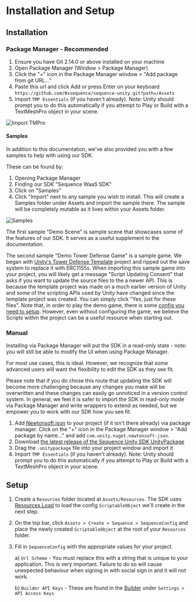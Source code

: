 # Installation and Setup

## Installation

### Package Manager - Recommended

1. Ensure you have Git 2.14.0 or above installed on your machine
2. Open Package Manager (Window > Package Manager)
3. Click the "+" icon in the Package Manager window > "Add package from git URL..."
4. Paste this url and click Add or press Enter on your keyboard `https://github.com/0xsequence/sequence-unity.git?path=/Assets`
5. Import `TMP Essentials` (if you haven't already). Note: Unity should prompt you to do this automatically if you attempt to Play or Build with a TextMeshPro object in your scene.

![Import TMPro](/img/unity/unity-import-tmpro.png)

#### Samples 

In addition to this documentation, we've also provided you with a few samples to help with using our SDK.

These can be found by:
1. Opening Package Manager
2. Finding our SDK "Sequence WaaS SDK"
3. Click on "Samples"
4. Click "Import" next to any sample you wish to install. This will create a Samples folder under Assets and import the sample there. The sample will be completely mutable as it lives within your Assets folder.

![Samples](/img/unity/unity-package-manager-samples.png)

The first sample "Demo Scene" is sample scene that showcases some of the features of our SDK. It serves as a useful supplement to the documentation.

The second sample "Demo Tower Defense Game" is a sample game. We began with [Unity's Tower Defense Template](https://assetstore.unity.com/packages/essentials/tutorial-projects/tower-defense-template-107692) project and ripped out the save system to replace it with ERC1155s. When importing this sample game into your project, you will likely get a message "Script Updating Consent" that asks if you want to update the source files to the a newer API. This is because the template project was made on a much earlier version of Unity and some of the scripting APIs used by Unity have changed since the template project was created. You can simply click "Yes, just for these files". Note that, in order to play the demo game, there is some [config you need to setup](https://github.com/0xsequence/sequence-unity-demo/tree/tower-defence/package-manager?tab=readme-ov-file#how-it-was-made). However, even without configuring the game, we believe the Scripts within the project can be a useful resource when starting out.

### Manual

Installing via Package Manager will put the SDK in a read-only state - note: you will still be able to modify the UI when using Package Manager. 

For most use cases, this is ideal. However, we recognize that some advanced users will want the flexibility to edit the SDK as they see fit.

Please note that if you do chose this route that updating the SDK will become more challenging because any changes you make will be overwritten and these changes can easily go unnoticed in a version control system. In general, we feel it is safer to import the SDK in read-only mode via Package Manager and write wrappers to extend as needed, but we empower you to work with our SDK how you see fit.

1. Add [Newtonsoft.json](https://docs.unity3d.com/Packages/com.unity.nuget.newtonsoft-json@3.0/manual/index.html) to your project (if it isn't there already) via package manager. Click on the "+" icon in the Package Manager window > "Add package by name..." and add `com.unity.nuget.newtonsoft-json`.
2. Download [the latest release of the Sequence Unity SDK UnityPackage](https://github.com/0xsequence/sequence-unity/releases)
3. Drag the `.unitypackage` file into your project window and import it
4. Import `TMP Essentials` (if you haven't already). Note: Unity should prompt you to do this automatically if you attempt to Play or Build with a TextMeshPro object in your scene.

## Setup

1. Create a `Resources` folder located at `Assets/Resources`. The SDK uses [Resources.Load](https://docs.unity3d.com/ScriptReference/Resources.Load.html) to load the config `ScriptableObject` we'll create in the next step.
2. On the top bar, click `Assets > Create > Sequence > SequenceConfig` and place the newly created `ScriptableObject` at the root of your `Resources` folder.
3. Fill in `SequenceConfig` with the appropriate values for your project.

    a) `Url Scheme` - You must replace this with a string that is unique to your application. This is very important. Failure to do so will cause unexpected behaviour when signing in with social sign in and it will not work.

    b) `Builder API Keys` - These are found in the [Builder](https://sequence.build/) under `Settings > API Access Keys`